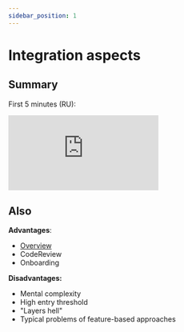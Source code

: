 ```yaml
---
sidebar_position: 1
---
```


# Integration aspects

## Summary

First 5 minutes (RU):

<iframe className="youtube" src="https://www.youtube.com/embed/TFA6zRO_Cl0?start=2110" title="YouTube video player" frameborder="0" allow="accelerometer; autoplay; clipboard-write; encrypted-media; gyroscope; picture-in-picture" allowfullscreen></iframe>

## Also

**Advantages**:
- [Overview](/docs/intro#overview)
- CodeReview
- Onboarding


**Disadvantages:**
- Mental complexity
- High entry threshold
- "Layers hell"
- Typical problems of feature-based approaches

